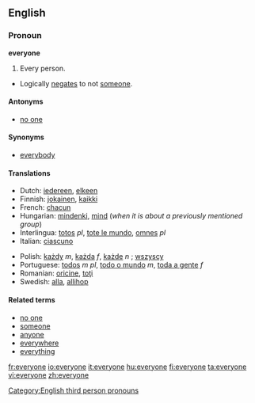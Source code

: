 ==English==
=== Pronoun ===
'''everyone'''
#Every person.
*Logically [[negates]] to not [[someone]].

==== Antonyms ====
*[[no one]]

==== Synonyms ====
*[[everybody]]

==== Translations ====
{{top}}
*Dutch: [[iedereen]], [[elkeen]]
*Finnish: [[jokainen]], [[kaikki]]
*French: [[chacun]]
*Hungarian: [[mindenki]], [[mind#Hungarian|mind]] (''when it is about a previously mentioned group'')
*Interlingua: [[totos]] ''pl'', [[tote le mundo]], [[omnes]] ''pl''
*Italian: [[ciascuno]]
{{mid}}
*Polish: [[każdy]] ''m'', [[każda]] ''f'', [[każde]] ''n'' ; [[wszyscy]]
*Portuguese: [[todos]] ''m pl'', [[todo o mundo]] ''m'', [[toda a gente]] ''f''
*Romanian: [[oricine]], [[toţi]]
*Swedish: [[alla]], [[allihop]]
{{bottom}}

====Related terms====
*[[no one]]
*[[someone]]
*[[anyone]]
*[[everywhere]]
*[[everything]]

[[Category:English third person pronouns]]

[[fr:everyone]]
[[io:everyone]]
[[it:everyone]]
[[hu:everyone]]
[[fi:everyone]]
[[ta:everyone]]
[[vi:everyone]]
[[zh:everyone]]